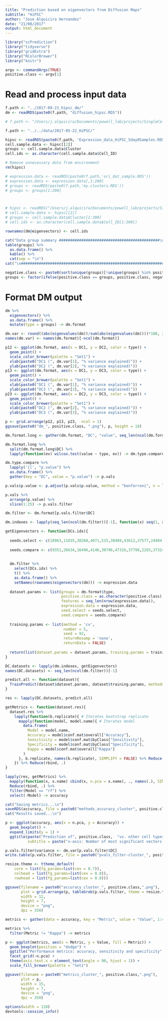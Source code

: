 ```yaml
---
title: "Prediction based on eigenvectors from Diffusion Maps"
subtitle: "HiPSC"
author: "Jose Alquicira Hernandez"
date: "21/08/2017"
output: html_document
---
```


```r
library("scPrediction")
library("tidyverse")
library("gridExtra")
library("RColorBrewer")
library("knitr")
```

```r
argv <- commandArgs(TRUE)
positive.class <- argv[1]
```


# Read and process input data

```r
f.path <- "../2017-09-21_hipsc_dm/"
dm <- readRDS(paste0(f.path, "diffusion_hipsc.RDS"))
```


```r
# f.path <- "/Users/j.alquicira/Documents/powell_lab/projects/SingleCell_Prediction/results/2017-05-22_IPSCAnalysis/test/"

f.path <- "../../data/2017-05-22_HiPSC/"

hipsc <- readRDS(paste0(f.path, 'Expression_data_HiPSC_5day0Samples.RDS'))
cell.sample.data <- hipsc[[2]]
groups <- cell.sample.data$Cluster
cell.ids <- as.character(cell.sample.data$Cell_ID)

# Remove unnecessary data from environment
rm(hipsc)

# expression.data <- readRDS(paste0(f.path,'ori_dat_sample.RDS'))
# expression.data <- expression.data[,1:200]
# groups <- readRDS(paste0(f.path,'my.clusters.RDS'))
# groups <- groups[1:200]



# hipsc <- readRDS("/Users/j.alquicira/Documents/powell_lab/projects/SingleCell_Prediction/data/04-08-2017_HiPSC/Expression_data_HiPSC_5day0Samples.RDS")
# cell.sample.data <- hipsc[[2]]
# groups <- cell.sample.data$Cluster[1:300]
# cell.ids <- as.character(cell.sample.data$Cell_ID[1:300])
```


```r
rownames(dm@eigenvectors) <- cell.ids
```



```r
cat("Data group summary #############################################\n\n")
table(groups) %>% 
  as.data.frame() %>% 
  kable() %>% 
  cat(sep = "\n")
cat("\n################################################################\n")
```

```r
negative.class <- paste0(sort(unique(groups)[!unique(groups) %in% positive.class]), collapse = "")
groups <- factor(ifelse(positive.class == groups, positive.class, negative.class), levels = c(positive.class, negative.class))
```

# Format DM output

```r
dm %>%
  eigenvectors() %>% 
  as.data.frame() %>% 
  mutate(type = groups) -> dm.format

dm.var <- round((abs(eigenvalues(dm))/sum(abs(eigenvalues(dm))))*100, 2)
names(dm.var) <- names(dm.format)[-ncol(dm.format)]
```

```r
p12 <- ggplot(dm.format, aes(x = DC1, y = DC2, color = type)) +
  geom_point() +
  scale_color_brewer(palette = "Set1") +
  xlab(paste0("DC1 (", dm.var[1], "% variance explained)")) +
  ylab(paste0("DC2 (", dm.var[2], "% variance explained)"))
p13 <- ggplot(dm.format, aes(x = DC1, y = DC3, color = type)) +
  geom_point() +
  scale_color_brewer(palette = "Set1") +
  xlab(paste0("DC1 (", dm.var[1], "% variance explained)")) +
  ylab(paste0("DC3 (", dm.var[3], "% variance explained)"))
p23 <- ggplot(dm.format, aes(x = DC2, y = DC3, color = type)) +
  geom_point() +
  scale_color_brewer(palette = "Set1") +
  xlab(paste0("DC2 (", dm.var[2], "% variance explained)")) +
  ylab(paste0("DC3 (", dm.var[3], "% variance explained)"))
```

```r
p <- grid.arrange(p12, p13, p23,  ncol = 1)
ggsave(paste0("dm_", positive.class, ".png"), p, height = 18)
```


```r
dm.format.long <- gather(dm.format, "DC", "value", seq_len(ncol(dm.format) - 1))
```


```r
dm.format.long %>% 
  split(dm.format.long$DC) %>% 
  lapply(function(ev) wilcox.test(value ~ type, ev)) -> dm.type.compare

dm.type.compare %>% 
  lapply('[[', "p.value") %>% 
  as.data.frame() %>% 
  gather(key = "DC", value = "p.value") -> p.vals
```

```r
p.vals$p.value <- p.adjust(p.vals$p.value, method = "bonferroni", n = length(p.vals$p.value))

p.vals %>% 
  arrange(p.value) %>% 
  slice(1:25) -> p.vals.filter
```


```r
dm.filter <- dm.format[p.vals.filter$DC]
```


```r
dm.indexes <- lapply(seq_len(ncol(dm.filter))[-1], function(x) seq(1, x, 1))
```



```r
getEigenvectors <- function(DCs.idx){
  
  seeds.select <- c(18963,11835,38268,4071,515,38489,43612,37577,24484,20562,28354,30815,29137,29246,23762,15286,33605,26739,22919,32596,14373,46398,46064,39920,24110,20294,41148,48654,34029,25359,3016,22720,43078,45935,7979,430,3033,27125,10152,38860,13293,4566,31483,12965,21939,31440,31397,2100,19793,15853,43780,40804,9741,44354,13126,40070,40929,21237,38687,8988,19795,44104,39181,49170,48984,39446,22446,37099,11091,47020,45130,16437,42807,42560,44595,33712,34490,38548,30927,47522,41510,4189,5421,36331,39808,16249,40572,41146,41607,11705,12381,4728,31350,25172,4763,4181,17638,46408,39838,16460)
  
  seeds.compare <- c(9351,26634,16496,4146,30796,47316,37798,2283,37324,12043,20234,28458,13545,5507,39962,2151,24861,36024,1727,4813,44701,32887,32101,38658,28058,4139,36523,24541,7204,46413,21999,9407,10986,13552,35608,1484,40106,18300,44515,32833,48557,19541,22954,32915,33148,9983,5081,28216,49692,20618,21360,30864,16166,35157,10310,25301,36652,44388,30874,10472,24462,36189,45468,19067,35199,29697,18077,7920,27799,37463,29394,6106,22739,10333,2933,30697,764,34893,27751,12255,28325,42947,31440,39348,48143,27205,341,31589,45188,111,759,5723,36586,36847,33712,47969,3351,23386,35620,40907)
  
  
  dm.filter %>% 
    select(DCs.idx) %>% 
    t() %>% 
    as.data.frame() %>% 
    setNames(rownames(eigenvectors(dm))) -> expression.data
  
  dataset.params <- list(groups = dm.format$type,
                         positive.class = as.character(positive.class),
                         features = seq_len(nrow(expression.data)),
                         expression.data = expression.data,
                         seed.select = seeds.select,
                         seed.compare = seeds.compare)
  
  training.params <- list(method = 'cv',
                          number = 5,
                          seed = 92,
                          returnResamp = 'none',
                          returnData = FALSE)
  
  return(list(dataset.params = dataset.params, training.params = training.params ))
}
```


```r
DC.datasets <- lapply(dm.indexes, getEigenvectors)
names(DC.datasets) <- seq_len(ncol(dm.filter))[-1]
```


```r
predict.all <- function(dataset){
  TrainPredict(dataset$dataset.params, dataset$training.params, methods = "rf", n.rep = 10, n.cores = 10)
}

res <- lapply(DC.datasets, predict.all)
```

```r
getMetrics <- function(dataset.res){
  dataset.res %>%
    lapply(function(b.replicate){ # Iterates bootstrap replicate
      mapply(function(model, model.name){ # Iterates model
        data.frame(
          Model = model.name,
          Accuracy = model$conf.mat$overall["Accuracy"],
          Sensitivity = model$conf.mat$byClass["Sensitivity"],
          Specificity = model$conf.mat$byClass["Specificity"],
          Kappa = model$conf.mat$overall["Kappa"]
        )
      }, b.replicate, names(b.replicate), SIMPLIFY = FALSE) %>% Reduce(rbind, .)
    }) %>% Reduce(rbind, .)
}

lapply(res, getMetrics) %>% 
  mapply(function(x, x.name) cbind(x, n.pca = x.name), ., names(.), SIMPLIFY = FALSE) %>% 
  Reduce(rbind, .) %>% 
  filter(Model == "rf") %>% 
  select(-Model) -> accuracy
```


```r
cat("Saving metrics...\n")
saveRDS(accuracy, file = paste0("methods_accuracy_cluster", positive.class, ".RDS"))
cat("Results saved...\n")
```


```r
p <- ggplot(accuracy, aes(x = n.pca, y = Accuracy)) +
  geom_boxplot() +
  expand_limits(y = 1) +
  ggtitle(paste("Prediction of", positive.class,  "vs. other cell types"), 
          subtitle = paste("x-axis: Number of most significant vectors used as features"))
```


```r
p.vals.filter$variance <- dm.var[p.vals.filter$DC]
write.table(p.vals.filter, file = paste0("pvals_filter-cluster_", positive.class,".txt"), sep = "\t", row.names = FALSE, quote = FALSE)
```

```r
resize.theme <- ttheme_default(
    core = list(fg_params=list(cex = 0.7)),
    colhead = list(fg_params=list(cex = 0.8)),
    rowhead = list(fg_params=list(cex = 0.8)))

ggsave(filename = paste0("accuracy_cluster_", positive.class,".png"),
       plot = grid.arrange(p, tableGrob(p.vals.filter, theme = resize.theme), ncol = 2),
       width = 12,
       height = 7,
       device = "png",
       dpi = 350)
```


```r
metrics <- gather(data = accuracy, key = "Metric", value = "Value", 1:4)

metrics %>% 
  filter(Metric != "Kappa") -> metrics
```


```r
p <- ggplot(metrics, aes(x = Metric, y = Value, fill = Metric)) +
  geom_boxplot(position = "dodge") +
  ggtitle("Performance metrics: accuracy, sensitivity and specificity", subtitle = "Each panel corresponds to the number of EVs used as features for predition. EVs are ranked by p-value.") +
  facet_grid(~n.pca) +
  theme(axis.text.x = element_text(angle = 90, hjust = 1)) +
  scale_fill_brewer(palette = "Set1")
```

```r
ggsave(filename = paste0("metrics_cluster_", positive.class,".png"),
       plot = p,
       width = 15,
       height = 7,
       device = "png",
       dpi = 350)
```


```r
options(width = 120)
devtools::session_info()
```
